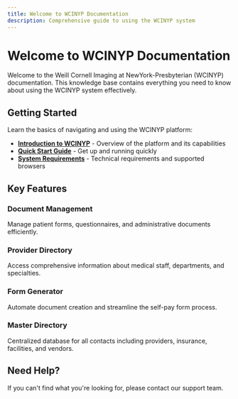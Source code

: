 ```yaml
---
title: Welcome to WCINYP Documentation
description: Comprehensive guide to using the WCINYP system
---
```


# Welcome to WCINYP Documentation

Welcome to the Weill Cornell Imaging at NewYork-Presbyterian (WCINYP) documentation. This knowledge base contains everything you need to know about using the WCINYP system effectively.

## Getting Started

Learn the basics of navigating and using the WCINYP platform:

- **[Introduction to WCINYP](/docs/intro)** - Overview of the platform and its capabilities
- **[Quick Start Guide](/docs/quickstart)** - Get up and running quickly
- **[System Requirements](/docs/requirements)** - Technical requirements and supported browsers

## Key Features

### Document Management
Manage patient forms, questionnaires, and administrative documents efficiently.

### Provider Directory
Access comprehensive information about medical staff, departments, and specialties.

### Form Generator
Automate document creation and streamline the self-pay form process.

### Master Directory
Centralized database for all contacts including providers, insurance, facilities, and vendors.

## Need Help?

If you can't find what you're looking for, please contact our support team.